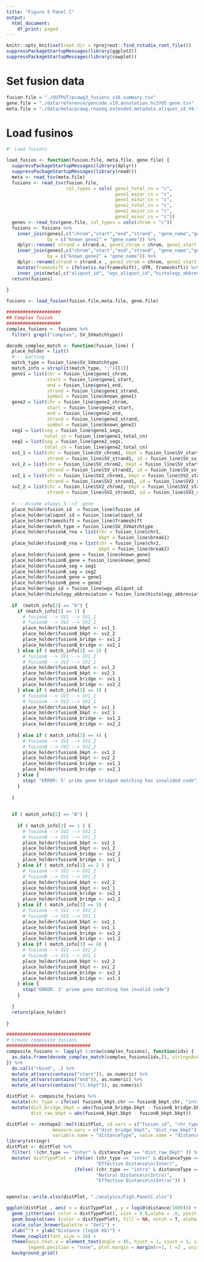 ---
title: "Figure 5 Panel C"
output:
  html_document:
    df_print: paged
---
```{r setup}
knitr::opts_knit$set(root.dir = rprojroot::find_rstudio_root_file())
suppressPackageStartupMessages(library(ggplot2))
suppressPackageStartupMessages(library(cowplot))
```


# Set fusion data
```{r}
fusion.file = "./OUTPUT/pcawg3_fusions_v16.summary.tsv"
gene.file = "./data/reference/gencode.v19.annotation.hs37d5.gene.tsv"
meta.file = "./data/meta/pcawg.rnaseq.extended.metadata.aliquot_id.V4.tsv"
```


# Load fusinos
```{r}
#' Load fusions

load_fusion <- function(fusion.file, meta.file, gene.file) {
  suppressPackageStartupMessages(library(dplyr))
  suppressPackageStartupMessages(library(readr))
  meta <- read_tsv(meta.file)
  fusions <- read_tsv(fusion.file, 
                      col_types = cols( gene1_total_cn = "c",
                                        gene1_major_cn = "c",
                                        gene1_minor_cn = "c",
                                        gene2_total_cn = "c",
                                        gene2_major_cn = "c",
                                        gene2_minor_cn = "c"))
  genes <- read_tsv(gene.file, col_types = cols(chrom = "c"))
  fusions <- fusions %>% 
    inner_join(genes[,c("chrom","start","end","strand", "gene_name","gene_type")], 
               by = c("known_gene1" = "gene_name")) %>% 
    dplyr::rename( strand = strand.x, gene1_chrom = chrom, gene1_start = start, gene1_end = end, gene1_strand = strand.y,  gene1_type = gene_type) %>% 
    inner_join(genes[,c("chrom","start","end","strand", "gene_name","gene_type")], 
               by = c("known_gene2" = "gene_name")) %>% 
    dplyr::rename(strand = strand.x , gene2_chrom = chrom, gene2_start = start, gene2_end = end, gene2_strand = strand.y, gene2_type = gene_type)  %>% 
    mutate(frameshift = ifelse(is.na(frameshift), UTR, frameshift)) %>% 
    inner_join(meta[,c("aliquot_id", "wgs_aliquot_id","histology_abbreviation")])
  return(fusions)
  
}

fusions <- load_fusion(fusion.file,meta.file, gene.file)
```


```{r}
####################
## Complex fusion
####################
complex_fusions <- fusions %>% 
  filter( grepl("complex", SV_SVmatchtype))
```

```{r}
decode_complex_match <- function(fusion_line) {
  place_holder = list()
  #--- parsing 
  match_type = fusion_line$SV_SVmatchtype
  match_info = strsplit(match_type, ":")[[1]]
  gene1 = list(chr = fusion_line$gene1_chrom, 
               start = fusion_line$gene1_start,
               end = fusion_line$gene1_end,
               strand = fusion_line$gene1_strand,
               symbol = fusion_line$known_gene1)
  gene2 = list(chr = fusion_line$gene2_chrom,
               start = fusion_line$gene2_start,
               end = fusion_line$gene2_end,
               strand = fusion_line$gene2_strand,
               symbol = fusion_line$known_gene2)
  seg1 = list(seg = fusion_line$gene1_segs,
              total_cn = fusion_line$gene1_total_cn)
  seg2 = list(seg = fusion_line$gene2_segs,
              total_cn = fusion_line$gene2_total_cn)
  sv1_1 = list(chr = fusion_line$SV_chrom1, bkpt = fusion_line$SV_start1,
               strand = fusion_line$SV_strand1, id = fusion_line$SV_sv_id)
  sv1_2 = list(chr = fusion_line$SV_chrom2, bkpt = fusion_line$SV_start2,
               strand = fusion_line$SV_strand2, id = fusion_line$SV_sv_id)
  sv2_1 = list(chr = fusion_line$SV2_chrom1, bkpt = fusion_line$SV2_start1,
               strand = fusion_line$SV2_strand1, id = fusion_line$SV2_sv_id)
  sv2_2 = list(chr = fusion_line$SV2_chrom2, bkpt = fusion_line$SV2_start2,
               strand = fusion_line$SV2_strand2, id = fusion_line$SV2_sv_id)
  
  #--- Assume always 5'->3' gene
  place_holder$fusion_id  = fusion_line$fusion_id
  place_holder$aliquot_id = fusion_line$aliquot_id
  place_holder$frameshift = fusion_line$frameshift
  place_holder$match_type = fusion_line$SV_SVmatchtype
  place_holder$fusionA_rna = list(chr = fusion_line$chr1,
                                  bkpt = fusion_line$break1)
  place_holder$fusionB_rna = list(chr = fusion_line$chr2,
                                  bkpt = fusion_line$break2)
  place_holder$fusionA_gene = fusion_line$known_gene1
  place_holder$fusionB_gene = fusion_line$known_gene2
  place_holder$fusionA_seg = seg1
  place_holder$fusionB_seg = seg2
  place_holder$fusionA_gene = gene1
  place_holder$fusionB_gene = gene2
  place_holder$wgs_id = fusion_line$wgs_aliquot_id
  place_holder$histology_abbreviation = fusion_line$histology_abbreviation
 
  if  (match_info[2] == "A") {
    if (match_info[3] == 1) {
      # fusionA --> SV1 --> SV1_1
      # fusionB --> SV2 --> SV2_2
      place_holder$fusionA_bkpt <- sv1_1
      place_holder$fusionB_bkpt <- sv2_2
      place_holder$fusionA_bridge <- sv1_2
      place_holder$fusionB_bridge <- sv2_1
    } else if ( match_info[3] == 2) {
      # fusionA --> SV1 --> SV1_2
      # fusionB --> SV2 --> SV2_1
      place_holder$fusionA_bkpt <- sv1_2
      place_holder$fusionB_bkpt <- sv2_1
      place_holder$fusionA_bridge <- sv1_1
      place_holder$fusionB_bridge <- sv2_2
    } else if ( match_info[3] == 3) {
      # fusionA --> SV1 --> SV1_1
      # fusionA --> SV2 --> SV2_1
      place_holder$fusionA_bkpt <- sv1_1
      place_holder$fusionB_bkpt <- sv2_1
      place_holder$fusionA_bridge <- sv1_2
      place_holder$fusionB_bridge <- sv2_2
      
    } else if ( match_info[3] == 4) {
      # fusionA --> SV1 --> SV1_2
      # fusionB --> SV2 --> SV2_2
      place_holder$fusionA_bkpt <- sv1_2
      place_holder$fusionB_bkpt <- sv2_2
      place_holder$fusionA_bridge <- sv1_1
      place_holder$fusionB_bridge <- sv2_1
    } else {
      stop( "ERROR: 5' prime gene bridged matching has invalided code")
    }
 
  } 
  
  
  if ( match_info[2] == "B") {
    
    if ( match_info[3] == 1 ) {
      # fusionA --> SV2 --> SV2_1
      # fusionB --> SV1 --> SV1_2 
      place_holder$fusionA_bkpt <- sv2_1
      place_holder$fusionB_bkpt <- sv1_2
      place_holder$fusionA_bridge <- sv2_2
      place_holder$fusionB_bridge <- sv1_1
    } else if ( match_info[3] == 2 ) {
      # fusionA --> SV2 --> SV2_2
      # fusionB --> SV1 --> SV1_2
      place_holder$fusionA_bkpt <- sv2_2
      place_holder$fusionB_bkpt <- sv1_1
      place_holder$fusionA_bridge <- sv2_1
      place_holder$fusionB_bridge <- sv1_2
    } else if ( match_info[3] == 3) {
      # fusionA --> SV2 --> SV2_1
      # fusionB --> SV1 --> SV1_1
      place_holder$fusionA_bkpt <- sv2_1
      place_holder$fusionB_bkpt <- sv1_1
      place_holder$fusionA_bridge <- sv2_2
      place_holder$fusionB_bridge <- sv1_2
    } else if ( match_info[3] == 4) {
      # fusionA --> SV2 --> SV2_2
      # fusionB --> SV1 --> SV1_1
      place_holder$fusionA_bkpt <- sv2_2
      place_holder$fusionB_bkpt <- sv1_2
      place_holder$fusionA_bridge <- sv2_1
      place_holder$fusionB_bridge <- sv1_1
    } else {
      stop("ERROR: 3' prime gene matching has invalid code")
    }
    
  }
  return(place_holder)
    
}


```


```{r}
###############################
# Create composite fusions
###############################
composite_fusions <- lapply( 1:nrow(complex_fusions), function(idx) {
  as.data.frame(decode_complex_match(complex_fusions[idx,]), stringsAsFactors = F)
}) %>% 
  do.call("rbind", .) %>% 
  mutate_at(vars(contains("start")), as.numeric) %>% 
  mutate_at(vars(contains("end")), as.numeric) %>% 
  mutate_at(vars(contains("\\.bkpt")), as.numeric)


```


```{r}
distPlot <- composite_fusions %>% 
  mutate(chr_type = ifelse( fusionA_bkpt.chr == fusionB_bkpt.chr, "intra", "inter")) %>%
  mutate(dist_bridge_bkpt = abs(fusionA_bridge.bkpt - fusionB_bridge.bkpt),
         dist_raw_bkpt = abs(fusionA_bkpt.bkpt - fusionB_bkpt.bkpt)) 

distPlot <- reshape2::melt(distPlot, id.vars = c("fusion_id", "chr_type") , 
                 measure.vars = c("dist_bridge_bkpt", "dist_raw_bkpt"), 
                 variable.name = "distanceType", value.name = "distance")
library(stringr)
distPlot <- distPlot %>%  
  filter( !(chr_type == "inter" & distanceType == "dist_raw_bkpt" )) %>%  
  mutate( distTypePlot = ifelse( (chr_type == "inter" & distanceType == "dist_bridge_bkpt" ),  
                                 "Effective Distance\n(Inter)", 
                         ifelse( (chr_type == "intra" & distanceType == "dist_raw_bkpt"), 
                                 "Natural Distance\n(Intra)", 
                                 "Effective Distance\n(Intra)")) )


openxlsx::write.xlsx(distPlot, "./analysis/Fig5.PanelC.xlsx")
```


```{r fig.height= 6, fig.width = 4}
ggplot(distPlot , aes( x = distTypePlot , y = log10(distance/1000))) +
  geom_jitter(aes( color = distTypePlot), size = 0.8,alpha = .8, position = position_jitter(width = 0.1)) +
  geom_boxplot(aes (color = distTypePlot), fill = NA, notch = T, alpha = .75) +
  scale_color_brewer(palette = "Set1") +
  xlab("") + ylab("Distance (log10 Kb)") +
  theme_cowplot(font_size = 16) +
  theme(axis.text.x = element_text(angle = 45, hjust = 1, vjust = 1, size = 16), 
        legend.position = "none", plot.margin = margin(r=1, l =2 , unit = "cm")) +
  background_grid()
```
